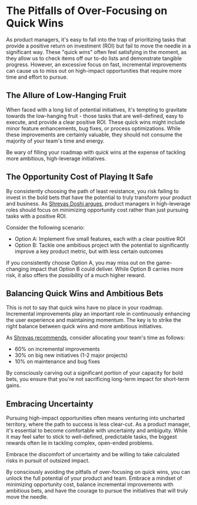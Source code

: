 
# The Pitfalls of Over-Focusing on Quick Wins

As product managers, it's easy to fall into the trap of prioritizing tasks that provide a positive return on investment (ROI) but fail to move the needle in a significant way. These "quick wins" often feel satisfying in the moment, as they allow us to check items off our to-do lists and demonstrate tangible progress. However, an excessive focus on fast, incremental improvements can cause us to miss out on high-impact opportunities that require more time and effort to pursue.

## The Allure of Low-Hanging Fruit

When faced with a long list of potential initiatives, it's tempting to gravitate towards the low-hanging fruit - those tasks that are well-defined, easy to execute, and provide a clear positive ROI. These quick wins might include minor feature enhancements, bug fixes, or process optimizations. While these improvements are certainly valuable, they should not consume the majority of your team's time and energy.

<Callout>
Be wary of filling your roadmap with quick wins at the expense of tackling more ambitious, high-leverage initiatives.
</Callout>

## The Opportunity Cost of Playing It Safe

By consistently choosing the path of least resistance, you risk failing to invest in the bold bets that have the potential to truly transform your product and business. As [Shreyas Doshi argues](/minimize-opportunity-cost), product managers in high-leverage roles should focus on minimizing opportunity cost rather than just pursuing tasks with a positive ROI.

Consider the following scenario:
- Option A: Implement five small features, each with a clear positive ROI
- Option B: Tackle one ambitious project with the potential to significantly improve a key product metric, but with less certain outcomes

If you consistently choose Option A, you may miss out on the game-changing impact that Option B could deliver. While Option B carries more risk, it also offers the possibility of a much higher reward.

## Balancing Quick Wins and Ambitious Bets

This is not to say that quick wins have no place in your roadmap. Incremental improvements play an important role in continuously enhancing the user experience and maintaining momentum. The key is to strike the right balance between quick wins and more ambitious initiatives.

As [Shreyas recommends](/minimize-opportunity-cost/capacity-allocation), consider allocating your team's time as follows:
- 60% on incremental improvements
- 30% on big new initiatives (1-2 major projects)
- 10% on maintenance and bug fixes

By consciously carving out a significant portion of your capacity for bold bets, you ensure that you're not sacrificing long-term impact for short-term gains.

## Embracing Uncertainty

Pursuing high-impact opportunities often means venturing into uncharted territory, where the path to success is less clear-cut. As a product manager, it's essential to become comfortable with uncertainty and ambiguity. While it may feel safer to stick to well-defined, predictable tasks, the biggest rewards often lie in tackling complex, open-ended problems.

<Callout>
Embrace the discomfort of uncertainty and be willing to take calculated risks in pursuit of outsized impact.
</Callout>

By consciously avoiding the pitfalls of over-focusing on quick wins, you can unlock the full potential of your product and team. Embrace a mindset of minimizing opportunity cost, balance incremental improvements with ambitious bets, and have the courage to pursue the initiatives that will truly move the needle.